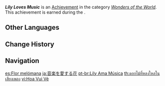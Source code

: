 {{Achievement Infobox
|id           = 84020
|order id     = 4021
|category     = Wonders of the World
|description  = Sing a song of [[Mondstadt]] to the [[Wild Glaze Lily|Glaze Lilies]]...
|requirements = Earned during ''[[Solitary Fragrance]]''
|primogems    = 5
|tracking     = 
|hidden       = 1
|quest        = A New Star Approaches
|type         = Quest
}}
'''''Lily Loves Music''''' is an [[Achievement]] in the category ''[[Wonders of the World]]''. This achievement is earned during the {{Quest|Solitary Fragrance}}.
<!--
==Trivia==

==Video Guides==
{{EVT
|video1   = 
|caption1 = 
}}
-->
==Other Languages==
{{Other Languages
|en      = Lily Loves Music
|zhs     = 爱乐之花
|zhs_rm  = Ài Yuè zhī Huā
|zht     = 愛樂之花
|zht_rm  = Ài Yuè zhī Huā
|zh_tl   = A Music-Loving Flower
|ja      = 音楽を愛する花
|ja_rm   = Ongaku wo Ai Suru Hana
|ja_tl   = A Music-Loving Flower
|ko      = 필하모니의 꽃
|ko_rm   = Pilhamoni-ui Kkot
|ko_tl   = Philharmonic Flower
|es      = Flor melómana
|es_tl   = Melomaniac Flower
|fr      = Chant des lys
|fr_tl   = Song of the Lilies
|ru      = Лилия любит музыку
|ru_tl   = Lily Likes Music
|th      = ดอกไม้ที่หลงใหลในเสียงเพลง
|th_rm   = 
|th_tl   = 
|vi      = Hoa Vui Vẻ
|vi_tl   = 
|de      = Musik für die Blumen
|de_tl   = Music for the Flowers
|id      = Lily menyukai Musik
|id_tl   = Lily Likes Music
|pt      = Lily Ama Música
|pt_tl   = Lily Loves Music
|tr      = Zambaklar Müziği Sever
|tr_tl   = Lilies Love Music
|it      = Il giglio ama la musica
|it_tl   = 
}}

==Change History==
{{Change History|1.1}}
<!--
==References==
{{Reflist}}
-->
==Navigation==
{{Achievement Navbox|Wonders of the World|Quest}}

[[es:Flor melómana]]
[[ja:音楽を愛する花]]
[[pt-br:Lily Ama Música]]
[[th:ดอกไม้ที่หลงใหลในเสียงเพลง]]
[[vi:Hoa Vui Vẻ]]